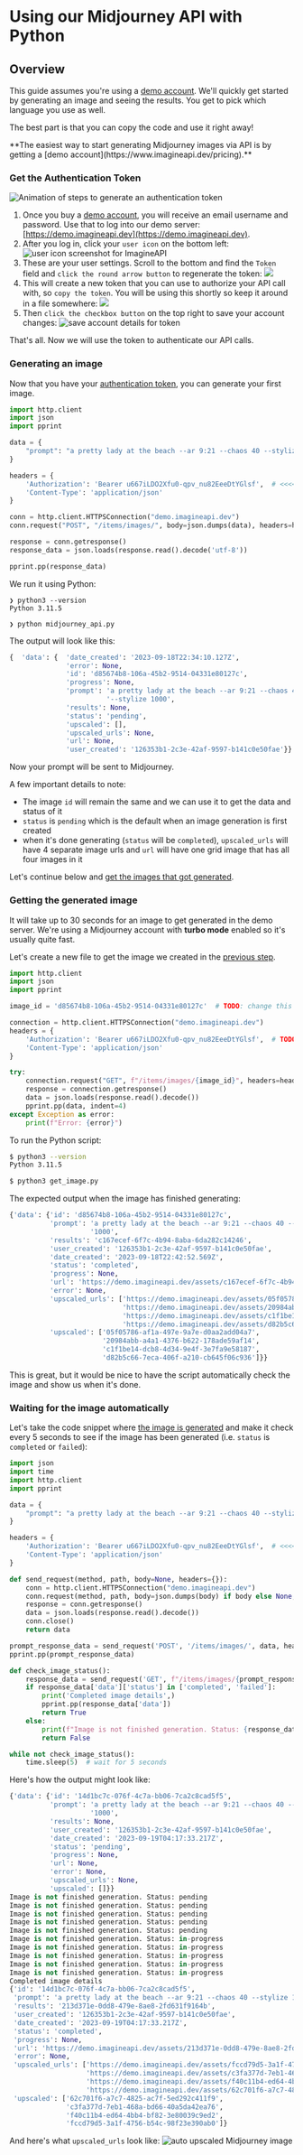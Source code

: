 
# Using our Midjourney API with Python

## Overview

This guide assumes you're using a [demo account](https://www.imagineapi.dev/pricing). We'll quickly get started by generating an image and seeing the results. You get to pick which language you use as well.

The best part is that you can copy the code and use it right away!

<Callout type="info" emoji="🚀">
**The easiest way to start generating Midjourney images via API is by getting a [demo account](https://www.imagineapi.dev/pricing).**
</Callout>

<Steps>

### Get the Authentication Token

![Animation of steps to generate an authentication token](/authentication.gif)

1. Once you buy a [demo account](https://www.imagineapi.dev/pricing), you will receive an email username and password. Use that to log into our demo server: [https://demo.imagineapi.dev](https://demo.imagineapi.dev).
1. After you log in, click your `user icon` on the bottom left: ![user icon screenshot for ImagineAPI](/authentication-token.png)
1. These are your user settings. Scroll to the bottom and find the `Token` field and `click the round arrow button` to regenerate the token: ![](/authentication-click-regenerate.png)
1. This will create a new token that you can use to authorize your API call with, so `copy the token`. You will be using this shortly so keep it around in a file somewhere: ![](/authentication-copy-token.png)
1. Then `click the checkbox button` on the top right to save your account changes: ![save account details for token](/authentication-save-account-changes.png)

That's all. Now we will use the token to authenticate our API calls.

### Generating an image

Now that you have your [authentication token](#get-the-authentication-token), you can generate your first image.

```python filename="midjourney_api.py" copy showLineNumbers
import http.client
import json
import pprint

data = {
    "prompt": "a pretty lady at the beach --ar 9:21 --chaos 40 --stylize 1000"
}

headers = {
    'Authorization': 'Bearer u667iLDO2Xfu0-qpv_nu82EeeDtYGlsf',  # <<<< TODO: remember to change this
    'Content-Type': 'application/json'
}

conn = http.client.HTTPSConnection("demo.imagineapi.dev")
conn.request("POST", "/items/images/", body=json.dumps(data), headers=headers)

response = conn.getresponse()
response_data = json.loads(response.read().decode('utf-8'))

pprint.pp(response_data)
```

We run it using Python:

```shell
❯ python3 --version
Python 3.11.5

❯ python midjourney_api.py
```

The output will look like this:

```python
{  'data': {  'date_created': '2023-09-18T22:34:10.127Z',
              'error': None,
              'id': 'd85674b8-106a-45b2-9514-04331e80127c',
              'progress': None,
              'prompt': 'a pretty lady at the beach --ar 9:21 --chaos 40 '
                        '--stylize 1000',
              'results': None,
              'status': 'pending',
              'upscaled': [],
              'upscaled_urls': None,
              'url': None,
              'user_created': '126353b1-2c3e-42af-9597-b141c0e50fae'}}
```

Now your prompt will be sent to Midjourney.

A few important details to note:

- The image `id` will remain the same and we can use it to get the data and status of it
- `status` is `pending` which is the default when an image generation is first created
- when it's done generating (`status` will be `completed`), `upscaled_urls` will have 4 separate image urls and `url` will have one grid image that has all four images in it

Let's continue below and [get the images that got generated](#getting-the-generated-image).



### Getting the generated image

It will take up to 30 seconds for an image to get generated in the demo server. We're using a Midjourney account with **turbo mode** enabled so it's usually quite fast.

Let's create a new file to get the image we created in the [previous step](#generating-an-image).

```python filename="get_image.py" copy showLineNumbers
import http.client
import json
import pprint

image_id = 'd85674b8-106a-45b2-9514-04331e80127c'  # TODO: change this to image ID (the ID you got from previous request)

connection = http.client.HTTPSConnection("demo.imagineapi.dev")
headers = {
    'Authorization': 'Bearer u667iLDO2Xfu0-qpv_nu82EeeDtYGlsf',  # TODO: remember to change this
    'Content-Type': 'application/json'
}

try:
    connection.request("GET", f"/items/images/{image_id}", headers=headers)
    response = connection.getresponse()
    data = json.loads(response.read().decode())
    pprint.pp(data, indent=4)
except Exception as error:
    print(f"Error: {error}")
```

To run the Python script:

```sh
$ python3 --version
Python 3.11.5

$ python3 get_image.py
```

The expected output when the image has finished generating:

```python
{'data': {'id': 'd85674b8-106a-45b2-9514-04331e80127c',
          'prompt': 'a pretty lady at the beach --ar 9:21 --chaos 40 --stylize '
                    '1000',
          'results': 'c167ecef-6f7c-4b94-8aba-6da282c14246',
          'user_created': '126353b1-2c3e-42af-9597-b141c0e50fae',
          'date_created': '2023-09-18T22:42:52.569Z',
          'status': 'completed',
          'progress': None,
          'url': 'https://demo.imagineapi.dev/assets/c167ecef-6f7c-4b94-8aba-6da282c14246/c167ecef-6f7c-4b94-8aba-6da282c14246.png',
          'error': None,
          'upscaled_urls': ['https://demo.imagineapi.dev/assets/05f05786-af1a-497e-9a7e-d0aa2add04a7/05f05786-af1a-497e-9a7e-d0aa2add04a7.png',
                            'https://demo.imagineapi.dev/assets/20984abb-a4a1-4376-b622-178ade59af14/20984abb-a4a1-4376-b622-178ade59af14.png',
                            'https://demo.imagineapi.dev/assets/c1f1be14-dcb8-4d34-9e4f-3e7fa9e58187/c1f1be14-dcb8-4d34-9e4f-3e7fa9e58187.png',
                            'https://demo.imagineapi.dev/assets/d82b5c66-7eca-406f-a210-cb645f06c936/d82b5c66-7eca-406f-a210-cb645f06c936.png'],
          'upscaled': ['05f05786-af1a-497e-9a7e-d0aa2add04a7',
                       '20984abb-a4a1-4376-b622-178ade59af14',
                       'c1f1be14-dcb8-4d34-9e4f-3e7fa9e58187',
                       'd82b5c66-7eca-406f-a210-cb645f06c936']}}
```

This is great, but it would be nice to have the script automatically check the image and show us when it's done.


### Waiting for the image automatically

Let's take the code snippet where [the image is generated](#generating-an-image) and make it check every 5 seconds to see if the image has been generated (i.e. `status` is `completed` or `failed`):

```python filename="midjourney_api.py" copy showLineNumbers {15-37}
import json
import time
import http.client
import pprint

data = {
    "prompt": "a pretty lady at the beach --ar 9:21 --chaos 40 --stylize 1000"
}

headers = {
    'Authorization': 'Bearer u667iLDO2Xfu0-qpv_nu82EeeDtYGlsf',  # <<<< TODO: remember to change this
    'Content-Type': 'application/json'
}

def send_request(method, path, body=None, headers={}):
    conn = http.client.HTTPSConnection("demo.imagineapi.dev")
    conn.request(method, path, body=json.dumps(body) if body else None, headers=headers)
    response = conn.getresponse()
    data = json.loads(response.read().decode())
    conn.close()
    return data

prompt_response_data = send_request('POST', '/items/images/', data, headers)
pprint.pp(prompt_response_data)

def check_image_status():
    response_data = send_request('GET', f"/items/images/{prompt_response_data['data']['id']}", headers=headers)
    if response_data['data']['status'] in ['completed', 'failed']:
        print('Completed image details',)
        pprint.pp(response_data['data'])
        return True
    else:
        print(f"Image is not finished generation. Status: {response_data['data']['status']}")
        return False

while not check_image_status():
    time.sleep(5)  # wait for 5 seconds
```

Here's how the output might look like:

```python
{'data': {'id': '14d1bc7c-076f-4c7a-bb06-7ca2c8cad5f5',
          'prompt': 'a pretty lady at the beach --ar 9:21 --chaos 40 --stylize '
                    '1000',
          'results': None,
          'user_created': '126353b1-2c3e-42af-9597-b141c0e50fae',
          'date_created': '2023-09-19T04:17:33.217Z',
          'status': 'pending',
          'progress': None,
          'url': None,
          'error': None,
          'upscaled_urls': None,
          'upscaled': []}}
Image is not finished generation. Status: pending
Image is not finished generation. Status: pending
Image is not finished generation. Status: pending
Image is not finished generation. Status: pending
Image is not finished generation. Status: pending
Image is not finished generation. Status: in-progress
Image is not finished generation. Status: in-progress
Image is not finished generation. Status: in-progress
Image is not finished generation. Status: in-progress
Image is not finished generation. Status: in-progress
Completed image details
{'id': '14d1bc7c-076f-4c7a-bb06-7ca2c8cad5f5',
 'prompt': 'a pretty lady at the beach --ar 9:21 --chaos 40 --stylize 1000',
 'results': '213d371e-0dd8-479e-8ae8-2fd631f9164b',
 'user_created': '126353b1-2c3e-42af-9597-b141c0e50fae',
 'date_created': '2023-09-19T04:17:33.217Z',
 'status': 'completed',
 'progress': None,
 'url': 'https://demo.imagineapi.dev/assets/213d371e-0dd8-479e-8ae8-2fd631f9164b/213d371e-0dd8-479e-8ae8-2fd631f9164b.png',
 'error': None,
 'upscaled_urls': ['https://demo.imagineapi.dev/assets/fccd79d5-3a1f-4756-b54c-98f23e390ab0/fccd79d5-3a1f-4756-b54c-98f23e390ab0.png',
                   'https://demo.imagineapi.dev/assets/c3fa377d-7eb1-468a-bd66-40a5da42ea76/c3fa377d-7eb1-468a-bd66-40a5da42ea76.png',
                   'https://demo.imagineapi.dev/assets/f40c11b4-ed64-4bb4-bf82-3e80039c9ed2/f40c11b4-ed64-4bb4-bf82-3e80039c9ed2.png',
                   'https://demo.imagineapi.dev/assets/62c701f6-a7c7-4825-ac7f-5ed292c411f9/62c701f6-a7c7-4825-ac7f-5ed292c411f9.png'],
 'upscaled': ['62c701f6-a7c7-4825-ac7f-5ed292c411f9',
              'c3fa377d-7eb1-468a-bd66-40a5da42ea76',
              'f40c11b4-ed64-4bb4-bf82-3e80039c9ed2',
              'fccd79d5-3a1f-4756-b54c-98f23e390ab0']}
```

And here's what `upscaled_urls` look like:
![auto upscaled Midjourney image](/upscaled-results-python.png)

</Steps>

